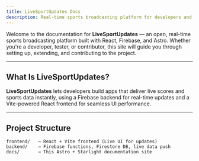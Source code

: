 ```yaml
---
title: LiveSportUpdates Docs
description: Real-time sports broadcasting platform for developers and contributors.
---
```


Welcome to the documentation for **LiveSportUpdates** — an open, real-time sports broadcasting platform built with React, Firebase, and Astro. Whether you're a developer, tester, or contributor, this site will guide you through setting up, extending, and contributing to the project.

---

## What Is LiveSportUpdates?

**LiveSportUpdates** lets developers build apps that deliver live scores and sports data instantly, using a Firebase backend for real-time updates and a Vite-powered React frontend for seamless UI performance.

---

## Project Structure

```plaintext
frontend/   → React + Vite frontend (Live UI for updates)
backend/    → Firebase functions, Firestore DB, live data push
docs/       → This Astro + Starlight documentation site
```
